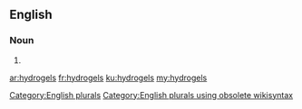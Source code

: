 ==English==

===Noun===
{{head|en}}

# {{plural of|hydrogel}}

[[Category:English plurals]][[Category:English plurals using obsolete wikisyntax]]

[[ar:hydrogels]]
[[fr:hydrogels]]
[[ku:hydrogels]]
[[my:hydrogels]]
